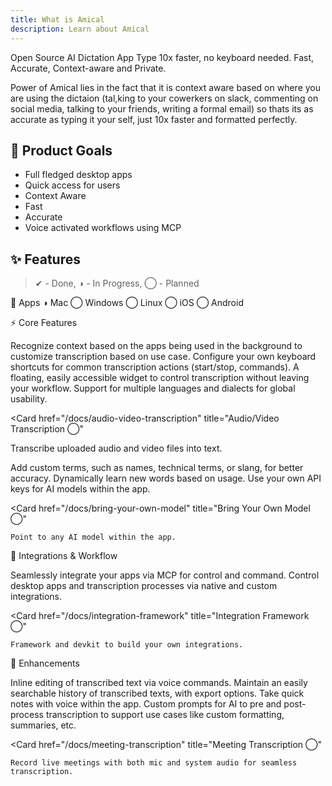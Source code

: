 ```yaml
---
title: What is Amical
description: Learn about Amical
---
```


Open Source AI Dictation App
Type 10x faster, no keyboard needed. Fast, Accurate, Context-aware and Private.

Power of Amical lies in the fact that it is context aware based on where you are using the dictaion (tal,king to your cowerkers on slack, commenting on social media, talking to your friends, writing a formal email) so thats its as accurate as typing it your self, just 10x faster and formatted perfectly.

## 🎯 Product Goals

- Full fledged desktop apps
- Quick access for users
- Context Aware
- Fast
- Accurate
- Voice activated workflows using MCP

## ✨ Features

> ✔︎ - Done, ◑ - In Progress, ◯ - Planned

📱 Apps
◑ Mac ◯ Windows ◯ Linux ◯ iOS ◯ Android

⚡ Core Features

<Cards>
  <Card
    href="/docs/context-awareness"
    title="Context Awareness ◑"
  >
    Recognize context based on the apps being used in the background to customize transcription based on use case.
  </Card>

<Card href="/docs/custom-hotkeys" title="Custom Hotkeys ◑">
  Configure your own keyboard shortcuts for common transcription actions
  (start/stop, commands).
</Card>

<Card href="/docs/desktop-widget" title="Desktop Widget ◑">
  A floating, easily accessible widget to control transcription without leaving
  your workflow.
</Card>

<Card href="/docs/multi-language" title="Multi-Language Support ◑">
  Support for multiple languages and dialects for global usability.
</Card>

<Card
  href="/docs/audio-video-transcription"
  title="Audio/Video Transcription ◯"
>
  Transcribe uploaded audio and video files into text.
</Card>

<Card href="/docs/custom-vocabulary" title="Custom Vocabulary ◯">
  Add custom terms, such as names, technical terms, or slang, for better
  accuracy.
</Card>

<Card href="/docs/automatic-vocabulary" title="Automatic Vocabulary ◯">
  Dynamically learn new words based on usage.
</Card>

<Card href="/docs/bring-your-own-key" title="Bring Your Own Key ◯">
  Use your own API keys for AI models within the app.
</Card>

  <Card
    href="/docs/bring-your-own-model"
    title="Bring Your Own Model ◯"
  >
    Point to any AI model within the app.
  </Card>
</Cards>

🔗 Integrations & Workflow

<Cards>
  <Card
    href="/docs/mcp-integrations"
    title="MCP Integrations ◯"
  >
    Seamlessly integrate your apps via MCP for control and command.
  </Card>

<Card href="/docs/voice-commands" title="Voice Commands ◯">
  Control desktop apps and transcription processes via native and custom
  integrations.
</Card>

  <Card
    href="/docs/integration-framework"
    title="Integration Framework ◯"
  >
    Framework and devkit to build your own integrations.
  </Card>
</Cards>

🌟 Enhancements

<Cards>
  <Card
    href="/docs/text-editing"
    title="Text Editing ◯"
  >
    Inline editing of transcribed text via voice commands.
  </Card>

<Card href="/docs/transcription-history" title="Transcription History ◯">
  Maintain an easily searchable history of transcribed texts, with export
  options.
</Card>

<Card href="/docs/note-taking" title="Note Taking ◯">
  Take quick notes with voice within the app.
</Card>

<Card href="/docs/custom-prompts" title="Custom Prompts ◯">
  Custom prompts for AI to pre and post-process transcription to support use
  cases like custom formatting, summaries, etc.
</Card>

  <Card
    href="/docs/meeting-transcription"
    title="Meeting Transcription ◯"
  >
    Record live meetings with both mic and system audio for seamless transcription.
  </Card>
</Cards>
